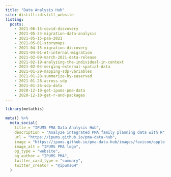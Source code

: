 ```yaml
---
title: "Data Analysis Hub"
site: distill::distill_website
listing: 
  posts: 
    - 2021-06-15-covid-discovery
    - 2021-05-24-migration-data-analysis
    - 2021-05-15-paa-2021
    - 2021-05-01-storymaps
    - 2021-04-15-migration-discovery
    - 2021-04-01-et-internal-migration
    - 2021-02-09-march-2021-data-release
    - 2021-02-19-analyzing-the-individual-in-context
    - 2021-02-04-merging-external-spatial-data
    - 2021-01-29-mapping-sdp-variables
    - 2021-01-28-summarize-by-easerved
    - 2021-01-28-across-sdp
    - 2021-01-26-sdp-data
    - 2020-12-10-get-ipums-pma-data
    - 2020-12-10-get-r-and-packages
---
```



```r
library(metathis)

meta() %>%
  meta_social(
    title = "IPUMS PMA Data Analysis Hub",
    description = "Analyze integrated PMA family planning data with R",
    url = "https://ipums.github.io/pma-data-hub",
    image = "https://ipums.github.io/pma-data-hub/images/favicon/apple-touch-icon-120x120.png",
    image_alt = "IPUMS PMA logo",
    og_type = "website",
    og_author = "IPUMS PMA",
    twitter_card_type = "summary",
    twitter_creator = "@ipumsGH"
  )
```

